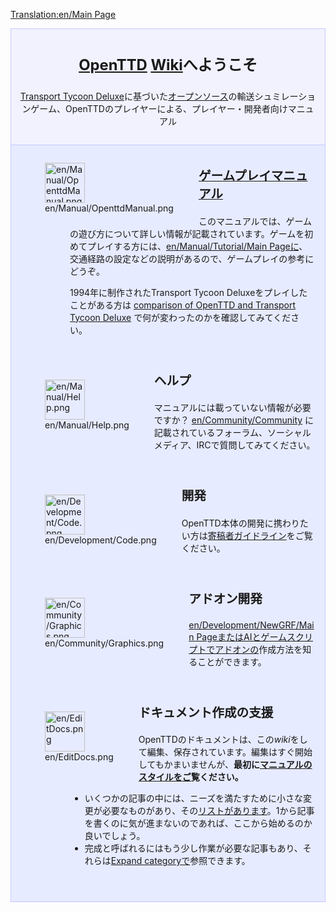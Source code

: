 [[Translation:en/Main Page]]

<div style="background-color: #f1f2fe; border: 1px solid #c7c8fe; margin: 0; padding: 1em 1em 1em 1em; text-align:center">
<div style="font-size:1.7em; font-weight:bold"><span class="plainlinks">[http://www.openttd.org/ OpenTTD]</span> [https://ja.wikipedia.org/wiki/%E3%82%A6%E3%82%A3%E3%82%AD Wiki]へようこそ</div>
[https://ja.wikipedia.org/wiki/%E3%83%88%E3%83%A9%E3%83%B3%E3%82%B9%E3%83%9D%E3%83%BC%E3%83%88%E3%82%BF%E3%82%A4%E3%82%AF%E3%83%BC%E3%83%B3 Transport Tycoon Deluxe]に基づいた[http://www.opensource.org/ オープンソース]の輸送シュミレーションゲーム、OpenTTDのプレイヤーによる、プレイヤー・開発者向けマニュアル
</div>

<div style="background-color: #E7EBFF; border: 1px solid #c7c8fe; border-top:none; padding: 1em 1em 0em 1em; margin-bottom:2em">
<div style="float:left">[[File:en/Manual/OpenttdManual.png|64px]]</div>
<div style="margin-left:80px; margin-bottom:4em">
<div style="font-size:1.4em; font-weight:bold">[[ja/Manual/Main Page|ゲームプレイマニュアル]]</div>
このマニュアルでは、ゲームの遊び方について詳しい情報が記載されています。ゲームを初めてプレイする方には、[[en/Manual/Tutorial/Main Page]]に、交通経路の設定などの説明があるので、ゲームプレイの参考にどうぞ。

1994年に制作されたTransport Tycoon Deluxeをプレイしたことがある方は [[en/Archive/OpenTTD/Changes from TTD|comparison of OpenTTD and Transport Tycoon Deluxe]] で何が変わったのかを確認してみてください。
</div>

<div style="float:left">[[File:en/Manual/Help.png|64px]]</div>
<div style="margin-left:80px; margin-bottom:4em">
<div style="font-size:1.4em; font-weight:bold">ヘルプ</div>
マニュアルには載っていない情報が必要ですか？ [[en/Community/Community]] に記載されているフォーラム、ソーシャルメディア、IRCで質問してみてください。
</div>

<div style="float:left">[[File:en/Development/Code.png|64px]]</div>
<div style="margin-left:80px; margin-bottom:4em">
<div style="font-size:1.4em; font-weight:bold">開発</div>
OpenTTD本体の開発に携わりたい方は[https://github.com/OpenTTD/OpenTTD/blob/master/CONTRIBUTING.md 寄稿者ガイドライン]をご覧ください。
</div>

<div style="float:left">[[File:en/Community/Graphics.png|64px]]</div>
<div style="margin-left:80px; margin-bottom:4em">
<div style="font-size:1.4em; font-weight:bold">アドオン開発</div>
[[en/Development/NewGRF/Main Page]]または[[en/Development/Script/Main Page|AIとゲームスクリプト]]でアドオンの作成方法を知ることができます。
</div>

<div style="float:left">[[File:en/EditDocs.png|64px]]</div>
<div style="margin-left:80px; margin-bottom:4em">
<div style="font-size:1.4em; font-weight:bold">ドキュメント作成の支援</div>
OpenTTDのドキュメントは、この<em>wiki</em>をして編集、保存されています。編集はすぐ開始してもかまいませんが、'''最初に[[en/Wiki/Manual of Style|マニュアルのスタイル]]をご覧ください。'''
* いくつかの記事の中には、ニーズを満たすために小さな変更が必要なものがあり、その[[:Category:en/To do|リスト]]があります。1から記事を書くのに気が進まないのであれば、ここから始めるのか良いでしょう。
* 完成と呼ばれるにはもう少し作業が必要な記事もあり、それらは[[:Category:en/Articles to be expanded|Expand category]]で参照できます。
</div>

</div>
